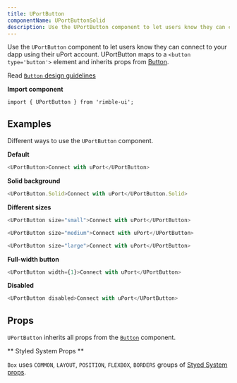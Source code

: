 ```yaml
---
title: UPortButton
componentName: UPortButtonSolid
description: Use the UPortButton component to let users know they can connect to your dapp using their uPort account.
---
```



Use the `UPortButton` component to let users know they can connect to your dapp using their uPort account. UPortButton maps to a `<button type='button'>` element and inherits props from [Button](/components/rimble-ui/Button).

Read [`Button` design guidelines](/components/rimble-ui/Button#design-guidelines)

**Import component**

```
import { UPortButton } from 'rimble-ui';
```

## Examples

Different ways to use the `UPortButton` component.

**Default**

```js is=react-live
<UPortButton>Connect with uPort</UPortButton>
```

**Solid background**

```js is=react-live
<UPortButton.Solid>Connect with uPort</UPortButton.Solid>
```

**Different sizes**

```js is=react-live
<UPortButton size="small">Connect with uPort</UPortButton>
```

```js is=react-live
<UPortButton size="medium">Connect with uPort</UPortButton>
```

```js is=react-live
<UPortButton size="large">Connect with uPort</UPortButton>
```

**Full-width button**

```js is=react-live
<UPortButton width={1}>Connect with uPort</UPortButton>
```

**Disabled**

```js is=react-live
<UPortButton disabled>Connect with uPort</UPortButton>
```

## Props

<PropsTable propMetaData={props.propMetaData} />

`UPortButton` inherits all props from the [`Button`](/components/rimble-ui/Button#props) component.

** Styled System Props **

`Box` uses `COMMON`, `LAYOUT`, `POSITION`, `FLEXBOX`, `BORDERS` groups of [Styed System props](/components/rimble-ui/system-props).
